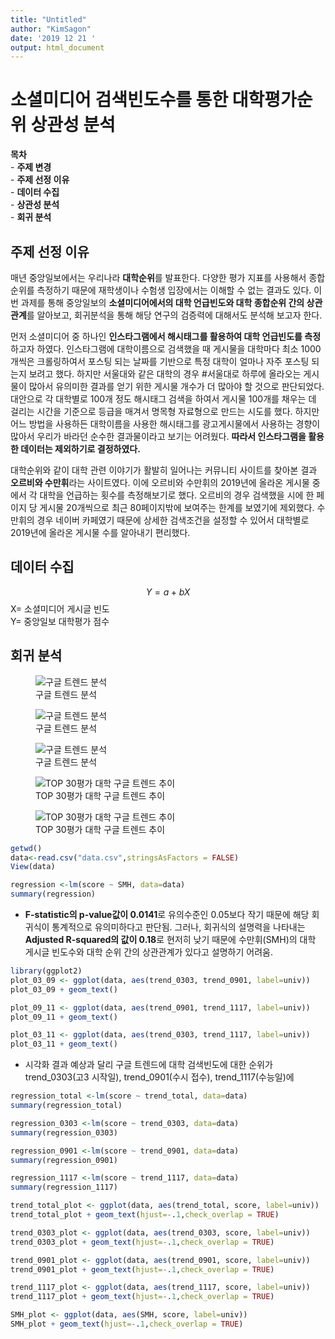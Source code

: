 ```yaml
---
title: "Untitled"
author: "KimSagon"
date: '2019 12 21 '
output: html_document
---
```


# 소셜미디어 검색빈도수를 통한 대학평가순위 상관성 분석

**목차**  
- **주제 변경**  
- **주제 선정 이유**  
- **데이터 수집**  
- **상관성 분석**  
- **회귀 분석**  
 
## 주제 선정 이유
매년 중앙일보에서는 우리나라 **대학순위**를 발표한다. 다양한 평가 지표를 사용해서 종합순위를 측정하기 때문에 재학생이나 수험생 입장에서는 이해할 수 없는 결과도 있다. 이번 과제를 통해 중앙일보의 **소셜미디어에서의 대학 언급빈도와 대학 종합순위 간의 상관관계**를 알아보고, 회귀분석을 통해 해당 연구의 검증력에 대해서도 분석해 보고자 한다. 

먼저 소셜미디어 중 하나인 **인스타그램에서 해시태그를 활용하여 대학 언급빈도를 측정**하고자 하였다. 인스타그램에 대학이름으로 검색했을 때 게시물을 대학마다 최소 1000개씩은 크롤링하여서 포스팅 되는 날짜를 기반으로 특정 대학이 얼마나 자주 포스팅 되는지 보려고 했다. 하지만 서울대와 같은 대학의 경우 #서울대로 하루에 올라오는 게시물이 많아서 유의미한 결과를 얻기 위한 게시물 개수가 더 많아야 할 것으로 판단되었다. 대안으로 각 대학별로 100개 정도 해시태그 검색을 하여서 게시물 100개를 채우는 데 걸리는 시간을 기준으로 등급을 매겨서 명목형 자료형으로 만드는 시도를 했다. 하지만 어느 방법을 사용하든 대학이름을 사용한 해시태그를 광고게시물에서 사용하는 경향이 많아서 우리가 바라던 순수한 결과물이라고 보기는 어려웠다. **따라서 인스타그램을 활용한 데이터는 제외하기로 결정하였다.**

대학순위와 같이 대학 관련 이야기가 활발히 일어나는 커뮤니티 사이트를 찾아본 결과 **오르비와 수만휘**라는 사이트였다. 이에 오르비와 수만휘의 2019년에 올라온 게시물 중에서 각 대학을 언급하는 횟수를 측정해보기로 했다. 오르비의 경우 검색했을 시에 한 페이지 당 게시물 20개씩으로 최근 80페이지밖에 보여주는 한계를 보였기에 제외했다. 수만휘의 경우 네이버 카페였기 때문에 상세한 검색조건을 설정할 수 있어서 대학별로 2019년에 올라온 게시물 수를 알아내기 편리했다.

## 데이터 수집


$$Y=a+bX$$
X= 소셜미디어 게시글 빈도  
Y= 중앙일보 대학평가 점수  

## 회귀 분석

![구글 트렌드 분석](C:/Users/dnems/Desktop/3학년 2학기/R통계/googletrend.png)

![구글 트렌드 분석](C:/Users/dnems/Desktop/3학년 2학기/R통계/rank.png)

![구글 트렌드 분석](C:/Users/dnems/Desktop/3학년 2학기/R통계/SMH.png)

![TOP 30평가 대학 구글 트렌드 추이](C:/Users/dnems/Desktop/3학년 2학기/R통계/multi.png)


![TOP 30평가 대학 구글 트렌드 추이](C:/Users/dnems/Desktop/3학년 2학기/R통계/googletrend_csv.png)

```r
getwd()
data<-read.csv("data.csv",stringsAsFactors = FALSE)
View(data)

regression <-lm(score ~ SMH, data=data)
summary(regression)
```
 - **F-statistic의 p-value값이 0.0141**로 유의수준인 0.05보다 작기 때문에 해당 회귀식이 통계적으로 유의미하다고 판단됨.
그러나, 회귀식의 설명력을 나타내는 **Adjusted R-squared의 값이 0.18**로 현저히 낮기 때문에 수만휘(SMH)의 대학 게시글 빈도수와 대학 순위 간의 상관관계가 있다고 설명하기 어려움.


```r
library(ggplot2)
plot_03_09 <- ggplot(data, aes(trend_0303, trend_0901, label=univ))
plot_03_09 + geom_text()

plot_09_11 <- ggplot(data, aes(trend_0901, trend_1117, label=univ))
plot_09_11 + geom_text()

plot_03_11 <- ggplot(data, aes(trend_0303, trend_1117, label=univ))
plot_03_11 + geom_text()
```
 - 시각화 결과 예상과 달리 구글 트렌드에 대학 검색빈도에 대한 순위가 trend_0303(고3 시작일), trend_0901(수시 접수), trend_1117(수능일)에 

```r
regression_total <-lm(score ~ trend_total, data=data)
summary(regression_total)

regression_0303 <-lm(score ~ trend_0303, data=data)
summary(regression_0303)

regression_0901 <-lm(score ~ trend_0901, data=data)
summary(regression_0901)

regression_1117 <-lm(score ~ trend_1117, data=data)
summary(regression_1117)

```

```r
trend_total_plot <- ggplot(data, aes(trend_total, score, label=univ))
trend_total_plot + geom_text(hjust=-.1,check_overlap = TRUE)

trend_0303_plot <- ggplot(data, aes(trend_0303, score, label=univ))
trend_0303_plot + geom_text(hjust=-.1,check_overlap = TRUE)

trend_0901_plot <- ggplot(data, aes(trend_0901, score, label=univ))
trend_0901_plot + geom_text(hjust=-.1,check_overlap = TRUE)

trend_1117_plot <- ggplot(data, aes(trend_1117, score, label=univ))
trend_1117_plot + geom_text(hjust=-.1,check_overlap = TRUE)

SMH_plot <- ggplot(data, aes(SMH, score, label=univ))
SMH_plot + geom_text(hjust=-.1,check_overlap = TRUE)

```
